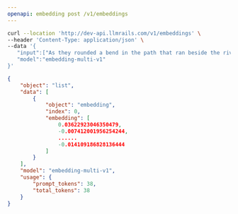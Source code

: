 ```yaml
---
openapi: embedding post /v1/embeddings
---
```



<RequestExample>

```bash Example Request
curl --location 'http://dev-api.llmrails.com/v1/embeddings' \
--header 'Content-Type: application/json' \
--data '{
   "input":["As they rounded a bend in the path that ran beside the river, Lara recognized the silhouette of a fig tree atop a nearby hill."],
   "model":"embedding-multi-v1" 
}'
```

</RequestExample>


<ResponseExample>

```json Response
{
    "object": "list",
    "data": [
        {
            "object": "embedding",
            "index": 0,
            "embedding": [
                0.03622923046350479,
                -0.007412001956254244,
                ......
                -0.014109186828136444
            ]
        }
    ],
    "model": "embedding-multi-v1",
    "usage": {
        "prompt_tokens": 38,
        "total_tokens": 38
    }
}
```

</ResponseExample>
